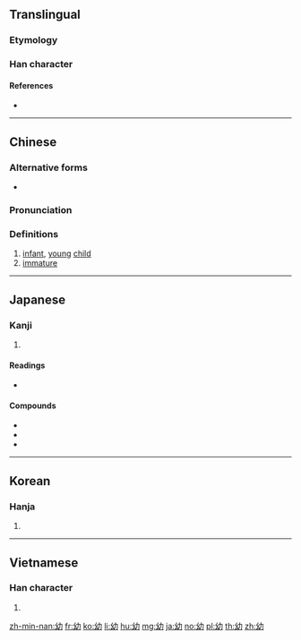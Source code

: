 {{character info/new}}
==Translingual==
===Etymology===
{{Han etyl}}
===Han character===
{{Han char|rn=52|rad=幺|as=02|sn=5|four=24727|canj=VIKS|ids=⿰幺力}}

====References====
* {{Han ref|kx=0342.020|dkj=09193|dj=0650.090|hdz=21093.070|uh=5E7C|ud=24188|bh=A5AE|bd=42414}}

----

==Chinese==
{{zh-forms}}

===Alternative forms===
* {{zh-l|㓜}}

===Pronunciation===
{{zh-pron
|m=yòu
|c=jau3
|h=pfs=yu
|md=
|mn=iù
|mn-t=iu3
|w=
|mc=y
|oc=y
|cat=n
}}

===Definitions===
{{zh-hanzi}}

# [[infant]], [[young]] [[child]]
# [[immature]]

----

==Japanese==

===Kanji===
{{ja-kanji|grade=6|rs=幺02}}

# {{defn|lang=ja|sort=幺02}}

====Readings====
* {{ja-readings|goon=[[ゆう]] (yū)|kanon=[[ゆう]] (yū)|kanyoon=[[よう]] (yō)|kun=[[おさない]] (osanai)}}

====Compounds====
* {{ja-r|幼%稚|よう%ち|[[childish]]; [[infantile]]}}
* {{ja-r|幼%女|よう%じょ}}
* {{ja-r|幼%虫|よう%ちゅう}}

----

==Korean==

===Hanja===
{{ko-hanja|hangeul=유|rv=yu|mr=yu}}

# {{defn|lang=ko|sort=幺02}}

----

==Vietnamese==

===Han character===
{{vi-hantu|[[ấu]], [[âu]]|rs=幺02}}

# {{defn|lang=vi|sort=幺02}}

[[zh-min-nan:幼]]
[[fr:幼]]
[[ko:幼]]
[[li:幼]]
[[hu:幼]]
[[mg:幼]]
[[ja:幼]]
[[no:幼]]
[[pl:幼]]
[[th:幼]]
[[zh:幼]]